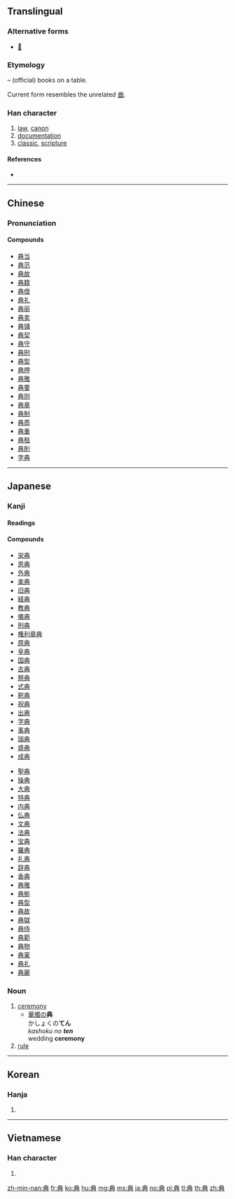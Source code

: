 {{also|曲}}
==Translingual==
{{stroke order|strokes=8}}
{{stroke order|strokes=8|type=jbw}}

===Alternative forms===
* [[𠔓]]

===Etymology===
{{Han compound|冊|t1=books|丌|t2=table|ls=ic}} – (official) books on a table.

Current form resembles the unrelated [[曲]].

===Han character===
{{Han char|rn=12|rad=八|as=06|sn=8|four=55801|canj=TBC}}

# [[law]], [[canon]]
# [[documentation]]
# [[classic]], [[scripture]]

====References====
* {{Han ref|kx=0128.020|dkj=01474|dj=0286.120|hdz=10247.010|uh=5178|ud=20856|bh=A8E5|bd=43237}}

----

==Chinese==
{{zh-forms}}

===Pronunciation===
{{zh-pron
|m=diǎn
|c=din2
|mc=y
|oc=y
|ma=
|cat=n
}}

====Compounds====
* [[典当]]
* [[典范]]
* [[典故]]
* [[典籍]]
* [[典借]]
* [[典礼]]
* [[典丽]]
* [[典卖]]
* [[典铺]]
* [[典契]]
* [[典守]]
* [[典刑]]
* [[典型]]
* [[典押]]
* [[典雅]]
* [[典要]]
* [[典则]]
* [[典章]]
* [[典制]]
* [[典质]]
* [[典重]]
* [[典租]]
* [[典則]]
* [[字典]]

----

==Japanese==

===Kanji===
{{ja-kanji|grade=4|rs=八06}}

====Readings====
{{ja-readings
|goon=[[てん]] (ten)
|kanon=[[てん]] (ten)
|kun=[[のり]] (nori)
|nanori=[[さかん]] (sakan), [[すけ]] (suke), [[つね]] (tsune), [[の]] (nori), [[のり]] (nori), [[ふみ]] (fumi)
}}

====Compounds====
{{der-top|Compounds}}
* [[栄典]]
* [[恩典]]
* [[外典]]
* [[楽典]]
* [[旧典]]
* [[経典]]
* [[教典]]
* [[儀典]]
* [[刑典]]
* [[権利章典]]
* [[原典]]
* [[皇典]]
* [[国典]]
* [[古典]]
* [[祭典]]
* [[式典]]
* [[釈典]]
* [[祝典]]
* [[出典]]
* [[字典]]
* [[事典]]
* [[瑞典]]
* [[盛典]]
* [[成典]]
{{der-mid}}
* [[聖典]]
* [[操典]]
* [[大典]]
* [[特典]]
* [[内典]]
* [[仏典]]
* [[文典]]
* [[法典]]
* [[宝典]]
* [[羅典]]
* [[礼典]]
* [[辞典]]
* [[香典]]
* [[典雅]]
* [[典拠]]
* [[典型]]
* [[典故]]
* [[典獄]]
* [[典侍]]
* [[典範]]
* [[典物]]
* [[典薬]]
* [[典礼]]
* [[典麗]]
{{der-bottom}}

===Noun===
{{ja-noun|てん}}

# [[ceremony]]
#* [[華燭]]の'''典'''<br>かしょくの'''てん'''<br>''kashoku no '''ten''' ''<br>wedding '''ceremony'''
# [[rule]]

----

==Korean==

===Hanja===
{{ko-hanja|hangeul=[[전]]|rv=jeon|mr=chŏn}}

# {{defn|lang=ko|sort=八06}}

----

==Vietnamese==

===Han character===
{{vi-hantu|[[điển]], [[đến]], [[điếng]]|rs=八06}}

# {{defn|lang=vi|sort=八06}}

[[zh-min-nan:典]]
[[fr:典]]
[[ko:典]]
[[hu:典]]
[[mg:典]]
[[ms:典]]
[[ja:典]]
[[no:典]]
[[pl:典]]
[[tl:典]]
[[th:典]]
[[zh:典]]